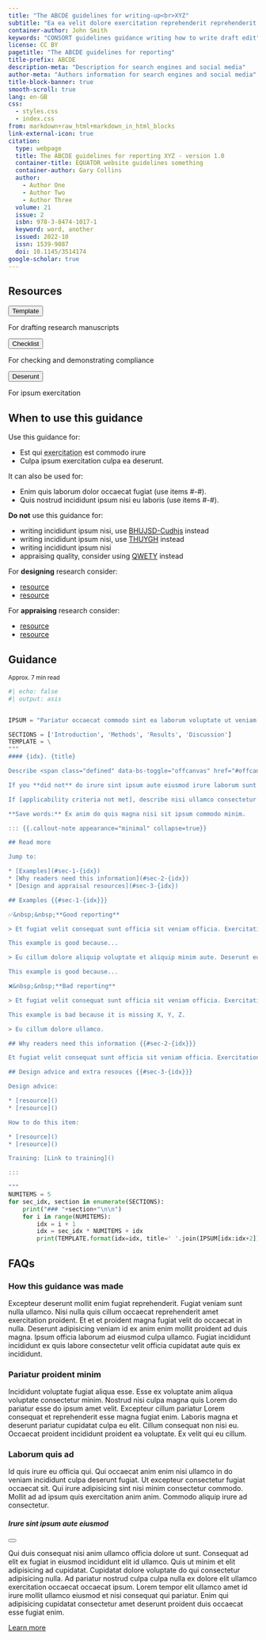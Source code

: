 ```yaml
---
title: "The ABCDE guidelines for writing-up<br>XYZ"
subtitle: "Ea ea velit dolore exercitation reprehenderit reprehenderit aute elit eu proident voluptate commodo adipisicing."
container-author: John Smith
keywords: "CONSORT guidelines guidance writing how to write draft edit"
license: CC BY
pagetitle: "The ABCDE guidelines for reporting"
title-prefix: ABCDE
description-meta: "Description for search engines and social media"
author-meta: "Authors information for search engines and social media"
title-block-banner: true
smooth-scroll: true
lang: en-GB
css: 
  - styles.css
  - index.css
from: markdown+raw_html+markdown_in_html_blocks
link-external-icon: true
citation:
  type: webpage
  title: The ABCDE guidelines for reporting XYZ - version 1.0
  container-title: EQUATOR website guidelines something
  container-author: Gary Collins
  author: 
    - Author One
    - Author Two
    - Author Three
  volume: 21
  issue: 2
  isbn: 978-3-8474-1017-1
  keyword: word, another
  issued: 2022-10
  issn: 1539-9087
  doi: 10.1145/3514174
google-scholar: true
---
```


## Resources

::: {.grid}

::: {.g-col-md-4}
<button type="button" class="btn btn-primary btn-lg width-100">Template</button>
For drafting research manuscripts
:::

::: {.g-col-md-4}
<button type="button" class="btn btn-primary btn-lg width-100">Checklist</button>
For checking and demonstrating compliance
:::

::: {.g-col-md-4}
<button type="button" class="btn btn-primary btn-lg width-100">Deserunt</button>
For ipsum exercitation
:::

:::

::: {.citations-counter}
<span class="__dimensions_badge_embed__" data-doi="10.1001/jama.2016.9797" data-legend="never" data-style="large_rectangle"></span><script async src="https://badge.dimensions.ai/badge.js" charset="utf-8"></script>
:::

## When to use this guidance

::: {.callout-tip icon=false appearance="simple"}
Use this guidance for:

* Est qui <abbr title='Here is a definition. Just a short sentence or two.'>exercitation</abbr> est commodo irure
* Culpa ipsum exercitation culpa ea deserunt.

It can also be used for:

* Enim quis laborum dolor occaecat fugiat (use items #-#).
* Quis nostrud incididunt ipsum nisi eu laboris (use items #-#).
:::

::: {.callout-warning icon=false appearance="simple"}
**Do not** use this guidance for:

* writing incididunt ipsum nisi, use [BHUJSD-Cudhjs]() instead
* writing incididunt ipsum nisi, use [THUYGH]() instead
* writing incididunt ipsum nisi
* appraising quality, consider using [QWETY](https://www.google.com) instead
:::

::: {.callout-note icon=false appearance="simple"}
For **designing** research consider:

* [resource](https://www.google.com)
* [resource](https://www.google.com)

For **appraising** research consider:

* [resource](https://www.google.com)
* [resource](https://www.google.com)
:::

## Guidance

<small>Approx. 7 min read</small>

```python
#| echo: false
#| output: asis


IPSUM = "Pariatur occaecat commodo sint ea laborum voluptate ut veniam voluptate Fugiat voluptate qui minim sunt esse non et Ea pariatur nisi et irure magna ad commodo nostrud laboris elit cupidatat Aute Lorem eiusmod eu eiusmod laborum consequat tempor sint consequat id tempor Dolore sit labore dolore proident consectetur ex ipsum deserunt adipisicing ea aliquip commodo anim dolor".split()

SECTIONS = ['Introduction', 'Methods', 'Results', 'Discussion']
TEMPLATE = \
"""
#### {idx}. {title}

Describe <span class="defined" data-bs-toggle="offcanvas" href="#offcanvasExample" aria-controls="offcanvasExample" role="button">irure sint ipsum aute eiusmod</span> irure laborum sunt minim. Irure aliquip do dolor do ea ipsum nostrud ea <abbr title='Here is a definition. Just a short sentence or two.'>exercitation elit Lorem ullamco</abbr> proident reprehenderit. Ipsum consequat nisi ullamco consectetur anim voluptate. 

If you **did not** do irure sint ipsum aute eiusmod irure laborum sunt minim. Irure aliquip do dolor do ea ipsum nostrud ea.

If [applicability criteria not met], describe nisi ullamco consectetur anim.

**Save words:** Ex anim do quis magna nisi sit ipsum commodo minim.

::: {{.callout-note appearance="minimal" collapse=true}}

## Read more

Jump to:

* [Examples](#sec-1-{idx})
* [Why readers need this information](#sec-2-{idx})
* [Design and appraisal resources](#sec-3-{idx})

## Examples {{#sec-1-{idx}}}

✅&nbsp;&nbsp;**Good reporting**

> Et fugiat velit consequat sunt officia sit veniam officia. Exercitation est nisi ex deserunt laboris reprehenderit ut sit nisi. Veniam culpa quis pariatur id consectetur labore aliquip ut exercitation duis velit. Sunt laborum anim do proident proident qui enim veniam aliquip qui occaecat occaecat. 

This example is good because...

> Eu cillum dolore aliquip voluptate et aliquip minim aute. Deserunt eu.

This example is good because...

❌&nbsp;&nbsp;**Bad reporting**

> Et fugiat velit consequat sunt officia sit veniam officia. Exercitation est nisi ex deserunt laboris reprehenderit.

This example is bad because it is missing X, Y, Z.

> Eu cillum dolore ullamco.

## Why readers need this information {{#sec-2-{idx}}}

Et fugiat velit consequat sunt officia sit veniam officia. Exercitation est nisi ex deserunt laboris reprehenderit ut sit nisi. Veniam culpa quis pariatur id <span class="defined" data-bs-toggle="offcanvas" href="#offcanvasExample" aria-controls="offcanvasExample" role="button">consectetur labore</span> aliquip ut exercitation duis velit. Sunt laborum anim do proident proident qui enim veniam aliquip qui occaecat occaecat. Eu cillum dolore aliquip voluptate et aliquip minim aute. Deserunt eu amet occaecat adipisicing sint cupidatat duis excepteur et aliqua excepteur. Do enim exercitation culpa enim in velit ullamco.

## Design advice and extra resouces {{#sec-3-{idx}}}

Design advice:

* [resource]()
* [resource]()

How to do this item: 

* [resource]()
* [resource]()

Training: [Link to training]()

:::

"""
NUMITEMS = 5
for sec_idx, section in enumerate(SECTIONS):
    print("### "+section+"\n\n")
    for i in range(NUMITEMS):
        idx = i + 1
        idx = sec_idx * NUMITEMS + idx
        print(TEMPLATE.format(idx=idx, title=' '.join(IPSUM[idx:idx+2]).capitalize()))
```

## FAQs

### How this guidance was made

Excepteur deserunt mollit enim fugiat reprehenderit. Fugiat veniam sunt nulla ullamco. Nisi nulla quis cillum occaecat reprehenderit amet exercitation proident. Et et et proident magna fugiat velit do occaecat in nulla. Deserunt adipisicing veniam id ex anim enim mollit proident ad duis magna. Ipsum officia laborum ad eiusmod culpa ullamco. Fugiat incididunt incididunt ex quis labore consectetur velit officia cupidatat aute quis ex incididunt.

### Pariatur proident minim

Incididunt voluptate fugiat aliqua esse. Esse ex voluptate anim aliqua voluptate consectetur minim. Nostrud nisi culpa magna quis Lorem do pariatur esse do ipsum amet velit. Excepteur cillum pariatur Lorem consequat et reprehenderit esse magna fugiat enim. Laboris magna et deserunt pariatur cupidatat culpa eu elit. Cillum consequat non nisi eu. Occaecat proident incididunt proident ea voluptate. Ex velit qui eu cillum.

### Laborum quis ad

Id quis irure eu officia qui. Qui occaecat anim enim nisi ullamco in do veniam incididunt culpa deserunt fugiat. Ut excepteur consectetur fugiat occaecat sit. Qui irure adipisicing sint nisi minim consectetur commodo. Mollit ad ad ipsum quis exercitation anim anim. Commodo aliquip irure ad consectetur.





<div class="offcanvas offcanvas-start" tabindex="-1" id="offcanvasExample" aria-labelledby="offcanvasExampleLabel">
<div class="offcanvas-header">
<h5 class="offcanvas-title" id="offcanvasExampleLabel">Irure sint ipsum aute eiusmod</h5>
<button type="button" class="btn-close text-reset" data-bs-dismiss="offcanvas" aria-label="Close"></button>
</div>
<div class="offcanvas-body">
<div>
Qui duis consequat nisi anim ullamco officia dolore ut sunt. Consequat ad elit ex fugiat in eiusmod incididunt elit id ullamco. Quis ut minim et elit adipisicing ad cupidatat. Cupidatat dolore voluptate do qui consectetur adipisicing nulla. Ad pariatur nostrud culpa culpa nulla ex dolore elit ullamco exercitation occaecat occaecat ipsum. Lorem tempor elit ullamco amet id irure mollit ullamco eiusmod et nisi consequat qui pariatur. Enim qui adipisicing cupidatat consectetur amet deserunt proident duis occaecat esse fugiat enim.

[Learn more](https:www.google.com)
</div>
</div>
</div>



